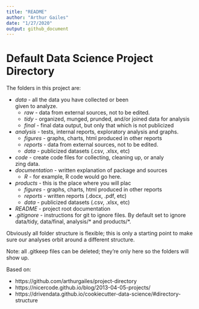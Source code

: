 ```yaml
---
title: "README"
author: "Arthur Gailes"
date: "1/27/2020"
output: github_document
---
```


# Default Data Science Project Directory

The folders in this project are:

* _data_ - all the data you have collected or been \
given to analyze.
  + _raw_ - data from external sources, not to be edited.
  + _tidy_ - organized, munged, prunded, and/or joined data for analysis
  + _final_ - final data output, but only that which is not publicized
* _analysis_ - tests, internal reports, exploratory analysis and graphs. 
  + _figures_ - graphs, charts, html produced in other reports
  + _reports_ - data from external sources, not to be edited.
  + _data_ - publicized datasets (.csv, .xlsx, etc)
* _code_ - create code files for collecting, cleaning up, or analy\
zing data.
* _documentation_ - written explanation of package and sources
  + _R_ - for example, R code would go here.
* _products_ - this is the place where you will plac
  + _figures_ - graphs, charts, html produced in other reports
  + _reports_ - written reports (.docx, .pdf, etc)
  + _data_ - publicized datasets (.csv, .xlsx, etc)
* _README_ - project root documentation
* _.gitignore_ - instructions for git to ignore files. By default set to ignore data/tidy, data/final, analysis/* and products/*.

Obviously all folder structure is flexible; this is only a starting point to make sure our analyses orbit around a different structure.

Note: all .gitkeep files can be deleted; they're only here so the folders will show up.

Based on:

* https://github.com/arthurgailes/project-directory
* https://nicercode.github.io/blog/2013-04-05-projects/
* https://drivendata.github.io/cookiecutter-data-science/#directory-structure